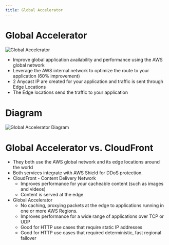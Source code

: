 ```yaml
---
title: Global Accelerator
---
```

# Global Accelerator
![Global Accelerator](./Global-accelerator.png)
- Improve global application availability and performance using the AWS global network
- Leverage the AWS internal network to optimize the route to your application (60% improvement)
- 2 Anycast IP are created for your application and traffic is sent through Edge Locations
- The Edge locations send the traffic to your application

# Diagram
![Global Accelerator Diagram](./Global-accelerator-diagram.png)

# Global Accelerator vs. CloudFront
- They both use the AWS global network and its edge locations around the world
- Both services integrate with AWS Shield for DDoS protection.
- CloudFront - Content Delivery Network
    - Improves performance for your cacheable content (such as images and videos)
    - Content is served at the edge
- Global Accelerator
    - No caching, proxying packets at the edge to applications running in one or more AWS Regions.
    - Improves performance for a wide range of applications over TCP or UDP
    - Good for HTTP use cases that require static IP addresses
    - Good for HTTP use cases that required deterministic, fast regional failover